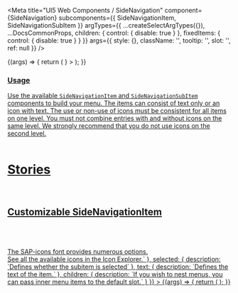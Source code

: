 
<Meta
  title="UI5 Web Components / SideNavigation"
  component={SideNavigation}
  subcomponents={{ SideNavigationItem, SideNavigationSubItem }}
  argTypes={{
    ...createSelectArgTypes({}),
    ...DocsCommonProps,
    children: { control: { disable: true } },
    fixedItems: { control: { disable: true } }
  }}
  args={{
    style: {},
    className: '',
    tooltip: '',
    slot: '',
    ref: null
  }}
/>

<DocsHeader />

<Canvas>
  <Story name="Default">
    {(args) => {
      return (
        <SideNavigation
          {...args}
          fixedItems={
            <>
              <SideNavigationItem text="Useful Links" icon="chain-link" />
              <SideNavigationItem text="History" icon="history" />
            </>
          }
        >
          <SideNavigationItem text="Home" icon="home" />
          <SideNavigationItem text="People" expanded icon="group">
            <SideNavigationSubItem text="From My Team" />
            <SideNavigationSubItem text="From Other Teams" />
          </SideNavigationItem>
          <SideNavigationItem text="Locations" icon="locate-me" selected />
          <SideNavigationItem text="Events" icon="calendar">
            <SideNavigationSubItem text="Local" />
            <SideNavigationSubItem text="Others" />
          </SideNavigationItem>
        </SideNavigation>
      );
    }}
  </Story>
</Canvas>

<ArgsTable story="Default" />

<div style={{ fontFamily: 'var(--sapFontFamily)', fontSize: 'var(--sapFontSize)', color: 'var(--sapTextColor)' }}>
  <h3 id="usage" tabindex="-1">
    <a aria-hidden="true" href="#usage" tabindex="-1" target="_self" class="css-yi0p10" />
    Usage
  </h3>
  Use the available <code>SideNavigationItem</code> and <code>SideNavigationSubItem</code> components to build your menu.
  The items can consist of text only or an icon with text. The use or non-use of icons must be consistent for all items on
  one level. You must not combine entries with and without icons on the same level. We strongly recommend that you do not
  use icons on the second level.
</div>

<br />

# Stories

<br />

## Customizable SideNavigationItem

<Canvas>
  <Story
    name="Customizable SideNavigationItem"
    args={{
      expanded: true,
      icon: 'wrench',
      selected: false,
      text: 'Customizable Item'
    }}
    argTypes={{
      collapsed: { table: { disable: true } },
      fixedItems: { table: { disable: true } },
      expanded: { description: `Defines if the item is expanded` },
      icon: {
        description: `Defines the icon of the item. <br><br><br/><br/>The SAP-icons font provides numerous options. <br> See all the available icons in the <ui5-link target="_blank" href="https://openui5.hana.ondemand.com/test-resources/sap/m/demokit/iconExplorer/webapp/index.html" class="api-table-content-cell-link">Icon Explorer</ui5-link>.`
      },
      selected: { description: `Defines whether the subitem is selected` },
      text: { description: `Defines the text of the item.` },
      children: { description: `If you wish to nest menus, you can pass inner menu items to the default slot.` }
    }}
  >
    {(args) => {
      return (
        <SideNavigation>
          <SideNavigationItem {...args}>
            <SideNavigationSubItem text="SideNavigationSubItem 1" />
            <SideNavigationSubItem text="SideNavigationSubItem 2" />
          </SideNavigationItem>
        </SideNavigation>
      );
    }}
  </Story>
</Canvas>

<ArgsTable story="Customizable SideNavigationItem" />
